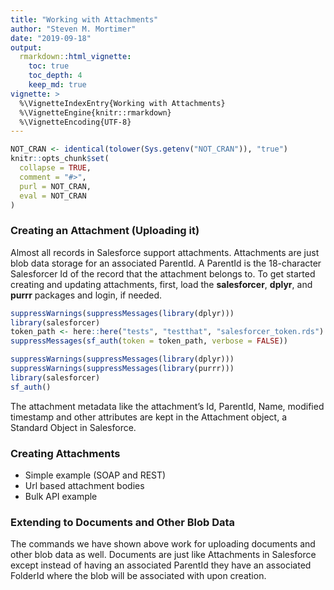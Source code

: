 ```yaml
---
title: "Working with Attachments"
author: "Steven M. Mortimer"
date: "2019-09-18"
output:
  rmarkdown::html_vignette:
    toc: true
    toc_depth: 4
    keep_md: true
vignette: >
  %\VignetteIndexEntry{Working with Attachments}
  %\VignetteEngine{knitr::rmarkdown}
  %\VignetteEncoding{UTF-8}
---
```


```r
NOT_CRAN <- identical(tolower(Sys.getenv("NOT_CRAN")), "true")
knitr::opts_chunk$set(
  collapse = TRUE,
  comment = "#>",
  purl = NOT_CRAN,
  eval = NOT_CRAN
)
```

### Creating an Attachment (Uploading it)

Almost all records in Salesforce support attachments. Attachments are just blob data 
storage for an associated ParentId. A ParentId is the 18-character Salesforcer Id 
of the record that the attachment belongs to. To get started creating and updating 
attachments, first, load the **salesforcer**, **dplyr**, and **purrr** packages 
and login, if needed.

```r
suppressWarnings(suppressMessages(library(dplyr)))
library(salesforcer)
token_path <- here::here("tests", "testthat", "salesforcer_token.rds")
suppressMessages(sf_auth(token = token_path, verbose = FALSE))
```

```r
suppressWarnings(suppressMessages(library(dplyr)))
suppressWarnings(suppressMessages(library(purrr)))
library(salesforcer)
sf_auth()
```

The attachment metadata like the attachment's Id, ParentId, Name, modified timestamp 
and other attributes are kept in the Attachment object, a Standard Object in Salesforce.

### Creating Attachments

 - Simple example (SOAP and REST)
 - Url based attachment bodies
 - Bulk API example

### Extending to Documents and Other Blob Data

The commands we have shown above work for uploading documents and other blob data as well. 
Documents are just like Attachments in Salesforce except instead of having an 
associated ParentId they have an associated FolderId where the blob will be associated 
with upon creation.
